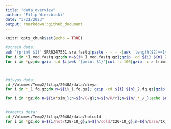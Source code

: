 ```yaml
---
title: "data_overview"
author: "Filip Wierzbicki"
date: "3/21/2023"
output: rmarkdown::github_document
---
```


```r
knitr::opts_chunk$set(echo = TRUE)
```


```bash
#strain data:
awk '{print $1}' SRR8247551.sra.fastq|paste - - - -|awk 'length($2)==140'|tr "\t" "\n"|gzip -c > wXD1.fq.gz
for i in *1_mod.fastq.gz;do n=${i%_1_mod.fastq.gz};gzip -cd ${i} ${n}_2_mod.fastq.gz|gzip -c > ../${n}.fq.gz;done #merging PE data into 1 file
for i in *gz;do gzip -cd $i|awk '{print $1}'|cut -c-100|gzip -c > trimmed/${i};done #trims the fastq file to 100bp



#divyas data:
cd /Volumes/Temp2/filip/2040A/data/divya
for i in *_1.fq.gz;do n=${i%_1.fq.gz}; gzip -cd ${i} ${n}_2.fq.gz|gzip -c > merged_PE/${n}.fq.gz ;done #merging PE data into 1 file

for i in *gz;do n=${i#*sim_};n=${n/G/g};n=${n/R/r};n=${n/_*_/_};echo $n;done


#roberts data:
cd /Volumes/Temp2/filip/2040A/data/hotcold
for i in *gz;do n=${i/hot/t28-18_g};n=${n/cold/t20-10_g};n=${n/base/tX_g0};mv $i Dsim_S_${n};done






```


